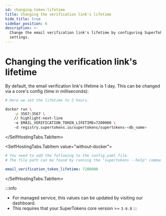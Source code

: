 ```yaml
---
id: changing-token-lifetime
title: Changing the verification link's lifetime
hide_title: true
sidebar_position: 6
description: >-
  Change the email verification link's lifetime by configuring SuperTokens
  settings.
---
```



# Changing the verification link's lifetime

By default, the email verification link's lifetime is 1 day. This can be changed via a core's config (time in milliseconds):

<SelfHostingTabs>
<SelfHostingTabs.TabItem value="with-docker">

```bash
# Here we set the lifetime to 2 hours.

docker run \
    -p 3567:3567 \
    // highlight-next-line
    -e EMAIL_VERIFICATION_TOKEN_LIFETIME=7200000 \ 
    -d registry.supertokens.io/supertokens/supertokens-<db_name>
```
</SelfHostingTabs.TabItem>

<SelfHostingTabs.TabItem value="without-docker">

```yaml
# You need to add the following to the config.yaml file.
# The file path can be found by running the "supertokens --help" command

email_verification_token_lifetime: 7200000
```

</SelfHostingTabs.TabItem>
</SelfHostingTabs>

:::info
- For managed service, this values can be updated by visiting our dashboard.
- This requires that your SuperTokens core version >= `3.6.0`
:::
